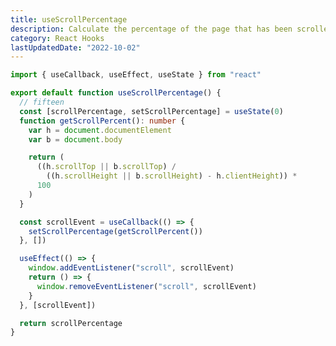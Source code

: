 ```yaml
---
title: useScrollPercentage
description: Calculate the percentage of the page that has been scrolled
category: React Hooks
lastUpdatedDate: "2022-10-02"
---
```


```ts
import { useCallback, useEffect, useState } from "react"

export default function useScrollPercentage() {
  // fifteen
  const [scrollPercentage, setScrollPercentage] = useState(0)
  function getScrollPercent(): number {
    var h = document.documentElement
    var b = document.body

    return (
      ((h.scrollTop || b.scrollTop) /
        ((h.scrollHeight || b.scrollHeight) - h.clientHeight)) *
      100
    )
  }

  const scrollEvent = useCallback(() => {
    setScrollPercentage(getScrollPercent())
  }, [])

  useEffect(() => {
    window.addEventListener("scroll", scrollEvent)
    return () => {
      window.removeEventListener("scroll", scrollEvent)
    }
  }, [scrollEvent])

  return scrollPercentage
}
```
